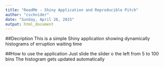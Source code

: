 ```yaml
---
title: "ReadMe - Shiny Application and Reproducible Pitch"
author: "cschnider"
date: "Sunday, April 26, 2015"
output: html_document
---
```


##Decription
This is a simple Shiny application showing dynamically histograms of erruption waiting time

##How to use the application
Just slide the slider o the left from 5 to 100 bins
The histogram gets updated automatically

